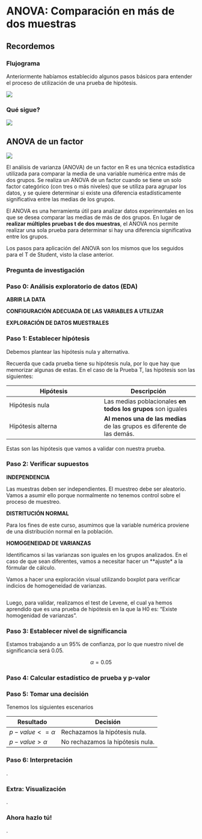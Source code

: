# ANOVA: Comparación en más de dos muestras

## Recordemos

### Flujograma

Anteriormente habíamos establecido algunos pasos básicos para entender el proceso de utilización de una prueba de hipótesis. 

![](figures/prueba_pasos.png)

### Qué sigue?


![](figures/pruebas_curso.jpg)

## ANOVA de un factor

![](figures/ANOVA.jpg)

El análisis de varianza (ANOVA) de un factor en R es una técnica estadística utilizada para comparar la media de una variable numérica entre más de dos grupos. Se realiza un ANOVA de un factor cuando se tiene un solo factor categórico (con tres o más niveles) que se utiliza para agrupar los datos, y se quiere determinar si existe una diferencia estadísticamente significativa entre las medias de los grupos.

El ANOVA es una herramienta útil para analizar datos experimentales en los que se desea comparar las medias de más de dos grupos. En lugar de **realizar múltiples pruebas t de dos muestras**, el ANOVA nos permite realizar una sola prueba para determinar si hay una diferencia significativa entre los grupos.

Los pasos para aplicación del ANOVA son los mismos que los seguidos para el T de Student, visto la clase anterior. 


### Pregunta de investigación


### Paso 0: Análisis exploratorio de datos (EDA)

**ABRIR LA DATA**



**CONFIGURACIÓN ADECUADA DE LAS VARIABLES A UTILIZAR** 




**EXPLORACIÓN DE DATOS MUESTRALES** 




### Paso 1: Establecer hipótesis

Debemos plantear las hipótesis nula y alternativa. 

Recuerda que cada prueba tiene su hipótesis nula, por lo que hay que memorizar algunas de estas. En el caso de la Prueba T, las hipótesis son las siguientes:

Hipótesis  | Descripción 
------------- | ------------- 
Hipótesis nula  | Las medias poblacionales **en todos los grupos** son iguales 
Hipótesis alterna  | **Al menos una de las medias** de las grupos es diferente de las demás. 
 
Estas son las hipótesis que vamos a validar con nuestra prueba. 


### Paso 2: Verificar supuestos

**INDEPENDENCIA**

Las muestras deben ser independientes. El muestreo debe ser aleatorio. Vamos a asumir ello porque normalmente no tenemos control sobre el proceso de muestreo. 


**DISTRITUCIÓN NORMAL**

Para los fines de este curso, asumimos que la variable numérica proviene de una distribución normal en la población. 

**HOMOGENEIDAD DE VARIANZAS**

Identificamos si las varianzas son iguales en los grupos analizados. En el caso de que sean diferentes, vamos a necesitar hacer un **ajuste* a la fórmular de cálculo.

Vamos a hacer una exploración visual utilizando boxplot para verificar indicios de homogeneidad de varianzas. 

```r

```

Luego, para validar, realizamos el test de Levene, el cual ya hemos aprendido que es una prueba de hipótesis en la que la H0 es: "Existe homogenidad de varianzas".

### Paso 3: Establecer nivel de significancia

Estamos trabajando a un 95% de confianza, por lo que nuestro nivel de significancia será 0.05.

$$\alpha = 0.05$$

### Paso 4: Calcular estadístico de prueba y p-valor 





### Paso 5: Tomar una decisión

Tenemos los siguientes escenarios

Resultado  | Decisión
------------- | -------------
$p-value <=\alpha$  | Rechazamos la hipótesis nula.
$p-value >\alpha$  | No rechazamos la hipótesis nula.



### Paso 6: Interpretación

.


### Extra: Visualización

.


### Ahora hazlo tú!

.


